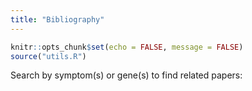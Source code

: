 ```yaml
---
title: "Bibliography"
---
```


```r
knitr::opts_chunk$set(echo = FALSE, message = FALSE)
source("utils.R")
```

Search by symptom(s) or gene(s) to find related papers:




